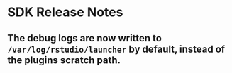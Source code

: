 # SDK Release Notes

## The debug logs are now written to `/var/log/rstudio/launcher` by default, instead of the plugins scratch path.